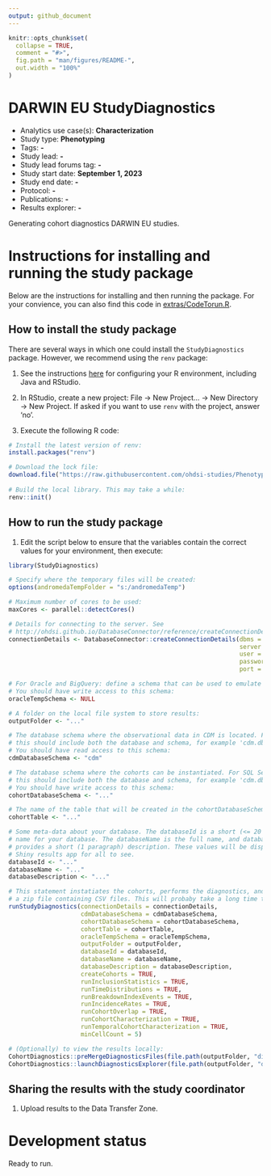 ```yaml
---
output: github_document
---
```


<!-- README.md is generated from README.Rmd. Please edit that file -->

```r
knitr::opts_chunk$set(
  collapse = TRUE,
  comment = "#>",
  fig.path = "man/figures/README-",
  out.width = "100%"
)
```

# DARWIN EU StudyDiagnostics

<!-- badges: start -->
<!-- badges: end -->


- Analytics use case(s): **Characterization**
- Study type: **Phenotyping**
- Tags: **-**
- Study lead: **-**
- Study lead forums tag: **-**
- Study start date: **September 1, 2023**
- Study end date: **-**
- Protocol: **-**
- Publications: **-**
- Results explorer: **-**

Generating cohort diagnostics DARWIN EU studies.

# Instructions for installing and running the study package

Below are the instructions for installing and then running the package. For your convience, you can also find this code in [extras/CodeTorun.R](https://github.com/ohdsi-studies/PhenotypeLibraryDiagnostics/blob/master/extras/CodeToRun.R).

## How to install the study package

There are several ways in which one could install the `StudyDiagnostics` package. However, we recommend using the `renv` package:

1. See the instructions [here](https://ohdsi.github.io/Hades/rSetup.html) for configuring your R environment, including Java and RStudio.

2. In RStudio, create a new project: File -> New Project... -> New Directory -> New Project. If asked if you want to use `renv` with the project, answer ‘no’.

3. Execute the following R code:

```r
# Install the latest version of renv:
install.packages("renv")

# Download the lock file:
download.file("https://raw.githubusercontent.com/ohdsi-studies/PhenotypeLibraryDiagnostics/master/renv.lock", "renv.lock")
  
# Build the local library. This may take a while:
renv::init()
```

## How to run the study package

1. Edit the script below to ensure that the variables contain the correct values for your environment, then execute:

```r
library(StudyDiagnostics)

# Specify where the temporary files will be created:
options(andromedaTempFolder = "s:/andromedaTemp")

# Maximum number of cores to be used:
maxCores <- parallel::detectCores()

# Details for connecting to the server. See 
# http://ohdsi.github.io/DatabaseConnector/reference/createConnectionDetails.html for more details:
connectionDetails <- DatabaseConnector::createConnectionDetails(dbms = "...",
                                                                server = "...",
                                                                user = "...",
                                                                password = "...",
                                                                port = ...)

# For Oracle and BigQuery: define a schema that can be used to emulate temp tables. 
# You should have write access to this schema:
oracleTempSchema <- NULL

# A folder on the local file system to store results:
outputFolder <- "..."

# The database schema where the observational data in CDM is located. For SQL Server
# this should include both the database and schema, for example 'cdm.dbo'.
# You should have read access to this schema:
cdmDatabaseSchema <- "cdm"

# The database schema where the cohorts can be instantiated. For SQL Server
# this should include both the database and schema, for example 'cdm.dbo'.
# You should have write access to this schema:
cohortDatabaseSchema <- "..."

# The name of the table that will be created in the cohortDatabaseSchema:
cohortTable <- "..."

# Some meta-data about your database. The databaseId is a short (<= 20 characters)
# name for your database. The databaseName is the full name, and databaseDescription 
# provides a short (1 paragraph) description. These values will be displayed in the 
# Shiny results app for all to see.
databaseId <- "..."
databaseName <- "..."
databaseDescription <- "..." 

# This statement instatiates the cohorts, performs the diagnostics, and writes the results to
# a zip file containing CSV files. This will probaby take a long time to run:
runStudyDiagnostics(connectionDetails = connectionDetails,
                    cdmDatabaseSchema = cdmDatabaseSchema,
                    cohortDatabaseSchema = cohortDatabaseSchema,
                    cohortTable = cohortTable,
                    oracleTempSchema = oracleTempSchema,
                    outputFolder = outputFolder,
                    databaseId = databaseId,
                    databaseName = databaseName,
                    databaseDescription = databaseDescription,
                    createCohorts = TRUE,
                    runInclusionStatistics = TRUE,
                    runTimeDistributions = TRUE,
                    runBreakdownIndexEvents = TRUE,
                    runIncidenceRates = TRUE,
                    runCohortOverlap = TRUE,
                    runCohortCharacterization = TRUE,
                    runTemporalCohortCharacterization = TRUE,
                    minCellCount = 5)

# (Optionally) to view the results locally:
CohortDiagnostics::preMergeDiagnosticsFiles(file.path(outputFolder, "diagnosticsExport"))
CohortDiagnostics::launchDiagnosticsExplorer(file.path(outputFolder, "diagnosticsExport"))
```

## Sharing the results with the study coordinator

1. Upload results to the Data Transfer Zone.

# Development status

Ready to run.